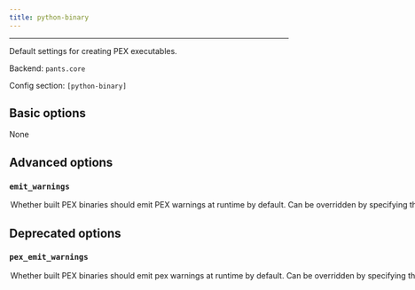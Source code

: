 ```yaml
---
title: python-binary
---
```



---

Default settings for creating PEX executables.

Backend: <span className="color--primary">`pants.core`</span>

Config section: <span className="color--primary">`[python-binary]`</span>

<span className={styles.options}>

## Basic options
None

## Advanced options

### `emit_warnings`

<Option
  cli_repr={`--[no-]python-binary-emit-warnings`}
  env_repr='PANTS_PYTHON_BINARY_EMIT_WARNINGS'
  default_repr={`True`}
>

Whether built PEX binaries should emit PEX warnings at runtime by default. Can be overridden by specifying the `emit_warnings` parameter of individual `pex_binary` targets

</Option>

## Deprecated options

### `pex_emit_warnings`

<Option
  cli_repr={`--[no-]python-binary-pex-emit-warnings`}
  env_repr='PANTS_PYTHON_BINARY_PEX_EMIT_WARNINGS'
  default_repr={`True`}
  removal_version='2.1.0.dev0'
  removal_hint={'Use `emit_warnings` rather than `pex_emit_warnings`.'}
>

Whether built PEX binaries should emit pex warnings at runtime by default. Can be overridden by specifying the `emit_warnings` parameter of individual `pex_binary` targets

</Option>

</span>